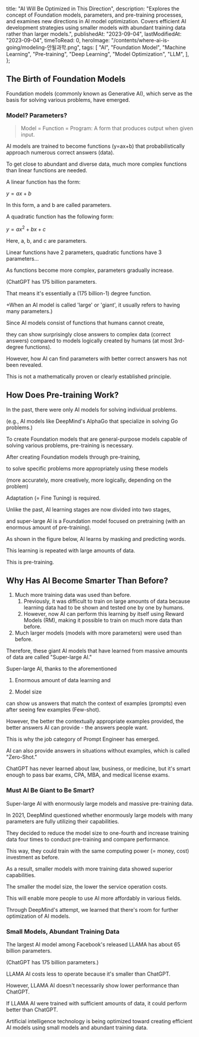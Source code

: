 
  title: "AI Will Be Optimized in This Direction",
  description:
    "Explores the concept of Foundation models, parameters, and pre-training processes, and examines new directions in AI model optimization. Covers efficient AI development strategies using smaller models with abundant training data rather than larger models.",
  publishedAt: "2023-09-04",
  lastModifiedAt: "2023-09-04",
  timeToRead: 0,
  heroImage: "/contents/where-ai-is-going/modeling-안될과학.png",
  tags: [
    "AI",
    "Foundation Model",
    "Machine Learning",
    "Pre-training",
    "Deep Learning",
    "Model Optimization",
    "LLM",
  ],
};

## **The Birth of Foundation Models**

Foundation models (commonly known as Generative AI), which serve as the basis for solving various problems, have emerged.

### **Model? Parameters?**

> Model = Function = Program: A form that produces output when given input.

AI models are trained to become functions (y=ax+b) that probabilistically approach numerous correct answers (data).

To get close to abundant and diverse data, much more complex functions than linear functions are needed.

<ImageWithCaption
  src="/contents/where-ai-is-going/modeling-안될과학.png"
  alt="Modeling, Source: 안될과학"
/>

A linear function has the form:

$y = ax + b$

In this form, a and b are called parameters.

A quadratic function has the following form:

$y= ax^2+ bx + c$

Here, a, b, and c are parameters.

Linear functions have 2 parameters, quadratic functions have 3 parameters...

As functions become more complex, parameters gradually increase.

(ChatGPT has 175 billion parameters.

That means it's essentially a (175 billion-1) degree function.

+When an AI model is called 'large' or 'giant', it usually refers to having many parameters.)

Since AI models consist of functions that humans cannot create,

they can show surprisingly close answers to complex data (correct answers) compared to models logically created by humans (at most 3rd-degree functions).

However, how AI can find parameters with better correct answers has not been revealed.

This is not a mathematically proven or clearly established principle.

## **How Does Pre-training Work?**

In the past, there were only AI models for solving individual problems.

(e.g., AI models like DeepMind's AlphaGo that specialize in solving Go problems.)

To create Foundation models that are general-purpose models capable of solving various problems, pre-training is necessary.

After creating Foundation models through pre-training,

to solve specific problems more appropriately using these models

(more accurately, more creatively, more logically, depending on the problem)

Adaptation (= Fine Tuning) is required.

Unlike the past, AI learning stages are now divided into two stages,

and super-large AI is a Foundation model focused on pretraining (with an enormous amount of pre-training).

As shown in the figure below, AI learns by masking and predicting words.

<ImageWithCaption
  src="/contents/where-ai-is-going/pretraining-하정우.png"
  alt="Pre-training, Source: Ha Jung-woo NAVER AI Research Director Lecture PPT"
/>

This learning is repeated with large amounts of data.

This is pre-training.

## **Why Has AI Become Smarter Than Before?**

1.  Much more training data was used than before.
    1.  Previously, it was difficult to train on large amounts of data because learning data had to be shown and tested one by one by humans.
    2.  However, now AI can perform this learning by itself using Reward Models (RM), making it possible to train on much more data than before.
2.  Much larger models (models with more parameters) were used than before.

Therefore, these giant AI models that have learned from massive amounts of data are called "Super-large AI."

Super-large AI, thanks to the aforementioned

1. Enormous amount of data learning and

2. Model size

can show us answers that match the context of examples (prompts) even after seeing few examples (Few-shot).

However, the better the contextually appropriate examples provided, the better answers AI can provide - the answers people want.

This is why the job category of Prompt Engineer has emerged.

AI can also provide answers in situations without examples, which is called "Zero-Shot."

ChatGPT has never learned about law, business, or medicine, but it's smart enough to pass bar exams, CPA, MBA, and medical license exams.

### **Must AI Be Giant to Be Smart?**

Super-large AI with enormously large models and massive pre-training data.

In 2021, DeepMind questioned whether enormously large models with many parameters are fully utilizing their capabilities.

They decided to reduce the model size to one-fourth and increase training data four times to conduct pre-training and compare performance.

<ImageWithCaption
  src="/contents/where-ai-is-going/ChinchillaScalingLaw.png"
  alt="Chinchilla Scaling Law, Source: Google"
/>

This way, they could train with the same computing power (= money, cost) investment as before.

As a result, smaller models with more training data showed superior capabilities.

The smaller the model size, the lower the service operation costs.

This will enable more people to use AI more affordably in various fields.

Through DeepMind's attempt, we learned that there's room for further optimization of AI models.

### **Small Models, Abundant Training Data**

<ImageWithCaption
  src="/contents/where-ai-is-going/trainingLossOverTrainingTokens.png"
  alt="Source: LLaMA: Open and Efficient Foundation Language Models"
/>

The largest AI model among Facebook's released LLAMA has about 65 billion parameters.

(ChatGPT has 175 billion parameters.)

LLAMA AI costs less to operate because it's smaller than ChatGPT.

However, LLAMA AI doesn't necessarily show lower performance than ChatGPT.

If LLAMA AI were trained with sufficient amounts of data, it could perform better than ChatGPT.

Artificial intelligence technology is being optimized toward creating efficient AI models using small models and abundant training data.
